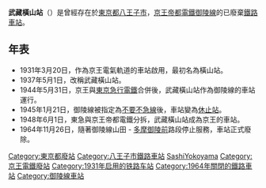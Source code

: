 {{NoteTA|1 = zh:武藏橫山站; zh-cn:武藏横山站; zh-tw:武藏橫山車站; zh-hk:武藏橫山站; }}
{{日本車站資訊
|公司色 =  
|文字色 = 
|站名 = 武藏橫山站
|圖片 =  
|pxl = 
|圖片說明 = 
|日文原名 = 武蔵横山
|平假名 =  むさしよこやま
|羅馬拼音 = Musashi-yokoyama
|副站名 = 
|所屬路線 = [[御陵線|御陵線]]
|前一站 = [[山田站_(東京都)|山田]]
|前一站距離 = 1.9
|後一站距離 = 1.2
|後一站 = [[多摩御陵前站|多摩御陵前]]
|電報略號 = 
|車站編號 = 
|停站路線數 = 
|所屬公司 = [[京王電鐵|京王帝都電鐵]]
|距離 = 5.1
|起點站 = [[北野站_(東京都)|北野]]
|所在地 = {{JPN}}[[東京都|東京都]][[八王子市|八王子市]]{{Link-ja|並木町 (八王子市)|並木町 (八王子市)|並木町}}
|車站構造 = [[高架車站|高架車站]]
|月台配置 = 
|啟用年月日 = 1931年3月20日
|廢站年月日 = 1964年11月26日
|乘客人數 = 
|上下車人次 = 
|統計年度 = 
|轉車 = 
|備註 = 
|全寬備註 = 
}}
'''武藏橫山站'''（{{jpn|j=武蔵横山駅|hg=むさしよこやまえき|rm=Musashi-yokoyama eki|f=y}}）是曾經存在於[[東京都|東京都]][[八王子市|八王子市]]{{Link-ja|並木町 (八王子市)|並木町 (八王子市)|並木町}}，[[京王電鐵|京王帝都電鐵]][[御陵線|御陵線]]的已廢棄[[鐵路車站|鐵路車站]]。

== 年表 ==
* 1931年3月20日，作為京王電氣軌道的車站啟用，最初名為橫山站。
* 1937年5月1日，改稱武藏橫山站。
* 1944年5月31日，京王與[[東急電鐵|東京急行電鐵]]合併後，武藏橫山站作為御陵線的車站運行。
* 1945年1月21日，御陵線被指定為[[不要不急線|不要不急線]]後，車站變為[[休止站|休止站]]。
* 1948年6月1日，東急與京王帝都電鐵分拆，武藏橫山站成為京王的車站。
* 1964年11月26日，隨著御陵線山田 - [[多摩御陵前站|多摩御陵前]]路段停止服務，車站正式廢除。

{{京王御陵線}}

{{DEFAULTSORT:Musashi-yokoyama}}
[[Category:東京都廢站|Category:東京都廢站]]
[[Category:八王子市鐵路車站|Category:八王子市鐵路車站]]
[[Category:日本鐵路車站_Mu|SashiYokoyama]]
[[Category:京王電鐵廢站|Category:京王電鐵廢站]]
[[Category:1931年启用的铁路车站|Category:1931年启用的铁路车站]]
[[Category:1964年關閉的鐵路車站|Category:1964年關閉的鐵路車站]]
[[Category:御陵線車站|Category:御陵線車站]]